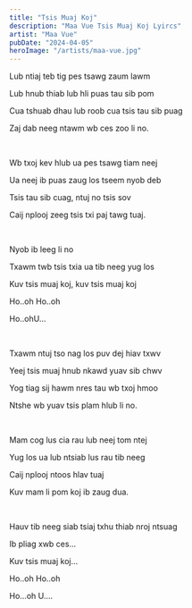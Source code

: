 ```yaml
---
title: "Tsis Muaj Koj"
description: "Maa Vue Tsis Muaj Koj Lyircs"
artist: "Maa Vue"
pubDate: "2024-04-05"
heroImage: "/artists/maa-vue.jpg"
---
```


Lub ntiaj teb tig pes tsawg zaum lawm

Lub hnub thiab lub hli puas tau sib pom

Cua tshuab dhau lub roob cua tsis tau sib puag

Zaj dab neeg ntawm wb ces zoo li no.

<br />

Wb txoj kev hlub ua pes tsawg tiam neej

Ua neej ib puas zaug los tseem nyob deb

Tsis tau sib cuag, ntuj no tsis sov

Caij nplooj zeeg tsis txi paj tawg tuaj.

<br />

Nyob ib leeg li no

Txawm twb tsis txia ua tib neeg yug los

Kuv tsis muaj koj, kuv tsis muaj koj

Ho..oh Ho..oh

Ho..ohU...

<br />

Txawm ntuj tso nag los puv dej hiav txwv

Yeej tsis muaj hnub nkawd yuav sib chwv

Yog tiag sij hawm nres tau wb txoj hmoo

Ntshe wb yuav tsis plam hlub li no.

<br />

Mam cog lus cia rau lub neej tom ntej

Yug los ua lub ntsiab lus rau tib neeg

Caij nplooj ntoos hlav tuaj

Kuv mam li pom koj ib zaug dua.

<br />

Hauv tib neeg siab tsiaj txhu thiab nroj ntsuag

Ib pliag xwb ces...

Kuv tsis muaj koj...

Ho..oh Ho..oh

Ho...oh U....
